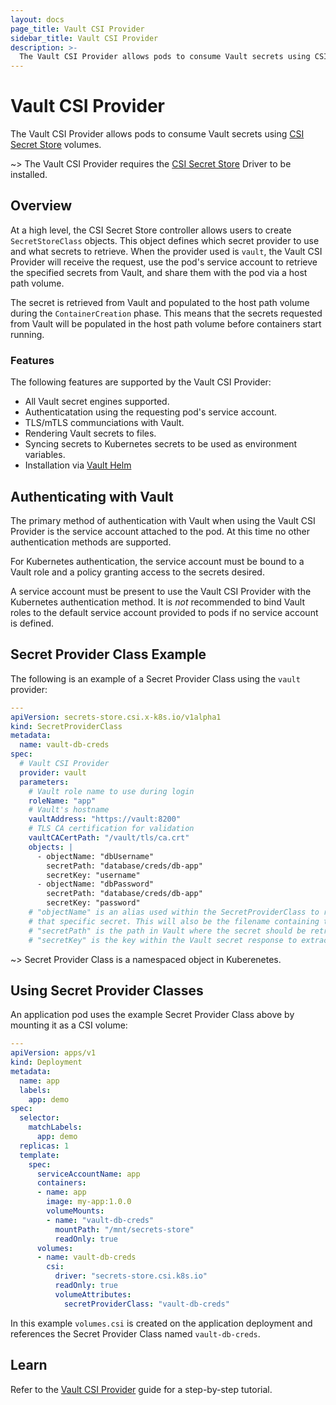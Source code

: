 ```yaml
---
layout: docs
page_title: Vault CSI Provider
sidebar_title: Vault CSI Provider
description: >-
  The Vault CSI Provider allows pods to consume Vault secrets using CSI volumes.
---
```


# Vault CSI Provider

The Vault CSI Provider allows pods to consume Vault secrets using 
[CSI Secret Store](https://github.com/kubernetes-sigs/secrets-store-csi-driver) volumes.

~> The Vault CSI Provider requires the [CSI Secret Store](https://github.com/kubernetes-sigs/secrets-store-csi-driver) 
  Driver to be installed.

## Overview

At a high level, the CSI Secret Store controller allows users to create `SecretStoreClass` objects. 
This object defines which secret provider to use and what secrets to retrieve. When the provider 
used is `vault`, the Vault CSI Provider will receive the request, use the pod's service account to retrieve 
the specified secrets from Vault, and share them with the pod via a host path volume.

The secret is retrieved from Vault and populated to the host path volume during the `ContainerCreation` phase. 
This means that the secrets requested from Vault will be populated in the host path volume before containers 
start running.

### Features

The following features are supported by the Vault CSI Provider:

* All Vault secret engines supported.
* Authenticatation using the requesting pod's service account.
* TLS/mTLS communciations with Vault.
* Rendering Vault secrets to files.
* Syncing secrets to Kubernetes secrets to be used as environment variables.
* Installation via [Vault Helm](/docs/platform/k8s/helm)

## Authenticating with Vault

The primary method of authentication with Vault when using the Vault CSI Provider 
is the service account attached to the pod. At this time no other authentication methods 
are supported.

For Kubernetes authentication, the service account must be bound to a Vault role and a
policy granting access to the secrets desired.

A service account must be present to use the Vault CSI Provider with the Kubernetes
authentication method. It is _not_ recommended to bind Vault roles to the default service
account provided to pods if no service account is defined.

## Secret Provider Class Example

The following is an example of a Secret Provider Class using the `vault` provider:

```yaml
---
apiVersion: secrets-store.csi.x-k8s.io/v1alpha1
kind: SecretProviderClass
metadata:
  name: vault-db-creds
spec:
  # Vault CSI Provider
  provider: vault
  parameters:
    # Vault role name to use during login
    roleName: "app"
    # Vault's hostname
    vaultAddress: "https://vault:8200"
    # TLS CA certification for validation
    vaultCACertPath: "/vault/tls/ca.crt"
    objects: |
      - objectName: "dbUsername"
        secretPath: "database/creds/db-app"
        secretKey: "username"
      - objectName: "dbPassword"
        secretPath: "database/creds/db-app"
        secretKey: "password"
    # "objectName" is an alias used within the SecretProviderClass to reference 
    # that specific secret. This will also be the filename containing the secret.
    # "secretPath" is the path in Vault where the secret should be retrieved.
    # "secretKey" is the key within the Vault secret response to extract a value from.
```

~> Secret Provider Class is a namespaced object in Kuberenetes.

## Using Secret Provider Classes

An application pod uses the example Secret Provider Class above by mounting it as a CSI volume:

```yaml
---
apiVersion: apps/v1
kind: Deployment
metadata:
  name: app
  labels:
    app: demo
spec:
  selector:
    matchLabels:
      app: demo
  replicas: 1
  template:
    spec:
      serviceAccountName: app
      containers:
      - name: app
        image: my-app:1.0.0
        volumeMounts:
        - name: "vault-db-creds"
          mountPath: "/mnt/secrets-store"
          readOnly: true
      volumes:
      - name: vault-db-creds
        csi:
          driver: "secrets-store.csi.k8s.io"
          readOnly: true
          volumeAttributes:
            secretProviderClass: "vault-db-creds"
```

In this example `volumes.csi` is created on the application deployment and references 
the Secret Provider Class named `vault-db-creds`.

## Learn

Refer to the [Vault CSI Provider](https://learn.hashicorp.com/tutorials/vault/kubernetes-secret-store-driver?in=vault/kubernetes)
guide for a step-by-step tutorial.

